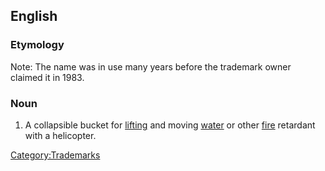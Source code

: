 ==English==

===Etymology===
Note: The name was in use many years before the trademark owner claimed it in 1983.

===Noun===
{{en-noun|sg=[[Bambi]] [[bucket]] &reg;}}

# A collapsible bucket for [[lift]]ing and moving [[water]] or other [[fire]] retardant with a helicopter.
[[Category:Trademarks]]